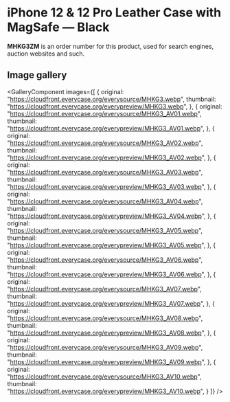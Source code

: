 
# iPhone 12 & 12 Pro Leather Case with MagSafe — Black

<Callout type='info' emoji='👉🏻'>**MHKG3ZM** is an order number for this product, used for search engines, auction websites and such.</Callout>

## Image gallery

<GalleryComponent
    images={[
      {
        original: "https://cloudfront.everycase.org/everysource/MHKG3.webp",
        thumbnail: "https://cloudfront.everycase.org/everypreview/MHKG3.webp",
      },
      {
        original: "https://cloudfront.everycase.org/everysource/MHKG3_AV01.webp",
        thumbnail: "https://cloudfront.everycase.org/everypreview/MHKG3_AV01.webp",
      },
      {
        original: "https://cloudfront.everycase.org/everysource/MHKG3_AV02.webp",
        thumbnail: "https://cloudfront.everycase.org/everypreview/MHKG3_AV02.webp",
      },
      {
        original: "https://cloudfront.everycase.org/everysource/MHKG3_AV03.webp",
        thumbnail: "https://cloudfront.everycase.org/everypreview/MHKG3_AV03.webp",
      },
      {
        original: "https://cloudfront.everycase.org/everysource/MHKG3_AV04.webp",
        thumbnail: "https://cloudfront.everycase.org/everypreview/MHKG3_AV04.webp",
      },
      {
        original: "https://cloudfront.everycase.org/everysource/MHKG3_AV05.webp",
        thumbnail: "https://cloudfront.everycase.org/everypreview/MHKG3_AV05.webp",
      },
      {
        original: "https://cloudfront.everycase.org/everysource/MHKG3_AV06.webp",
        thumbnail: "https://cloudfront.everycase.org/everypreview/MHKG3_AV06.webp",
      },
      {
        original: "https://cloudfront.everycase.org/everysource/MHKG3_AV07.webp",
        thumbnail: "https://cloudfront.everycase.org/everypreview/MHKG3_AV07.webp",
      },
      {
        original: "https://cloudfront.everycase.org/everysource/MHKG3_AV08.webp",
        thumbnail: "https://cloudfront.everycase.org/everypreview/MHKG3_AV08.webp",
      },
      {
        original: "https://cloudfront.everycase.org/everysource/MHKG3_AV09.webp",
        thumbnail: "https://cloudfront.everycase.org/everypreview/MHKG3_AV09.webp",
      },
      {
        original: "https://cloudfront.everycase.org/everysource/MHKG3_AV10.webp",
        thumbnail: "https://cloudfront.everycase.org/everypreview/MHKG3_AV10.webp",
      }
    ]}
  />
